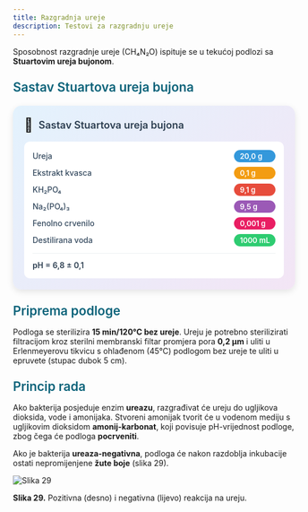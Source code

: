 ```yaml
---
title: Razgradnja ureje
description: Testovi za razgradnju ureje
---
```



Sposobnost razgradnje ureje (CH₄N₂O) ispituje se u tekućoj podlozi sa **Stuartovim ureja bujonom**.

<h3 style="color: #096279; font-size: 1.4rem; font-weight: 600; margin: 1.5rem 0 1rem 0;">Sastav Stuartova ureja bujona</h3>

<div style="max-width: 520px; background: linear-gradient(135deg, #e3f2fd 0%, #f3e5f5 100%); border-radius: 15px; padding: 20px; box-shadow: 0 4px 12px rgba(0,0,0,0.1); margin: 20px auto;">
  <div style="display: flex; align-items: center; margin-bottom: 15px;">
    <span style="font-size: 24px; margin-right: 10px;">🧪</span>
    <h3 style="margin: 0; color: #2c3e50; font-weight: 600; font-size: 18px;">Sastav Stuartova ureja bujona</h3>
  </div>
  <div style="background: white; border-radius: 10px; padding: 15px;">
    <div style="display: grid; grid-template-columns: minmax(0, 1fr) auto; gap: 8px 15px; align-items: center;">
      <span style="font-weight: 500; color: #34495e; font-size: 14px;">Ureja</span>
      <span style="background: #3498db; color: white; padding: 3px 10px; border-radius: 15px; font-size: 13px; font-weight: 600;">20,0 g</span>
      <span style="font-weight: 500; color: #34495e; font-size: 14px;">Ekstrakt kvasca</span>
      <span style="background: #f39c12; color: white; padding: 3px 10px; border-radius: 15px; font-size: 13px; font-weight: 600;">0,1 g</span>
      <span style="font-weight: 500; color: #34495e; font-size: 14px;">KH₂PO₄</span>
      <span style="background: #e74c3c; color: white; padding: 3px 10px; border-radius: 15px; font-size: 13px; font-weight: 600;">9,1 g</span>
      <span style="font-weight: 500; color: #34495e; font-size: 14px;">Na₂(PO₄)₃</span>
      <span style="background: #9b59b6; color: white; padding: 3px 10px; border-radius: 15px; font-size: 13px; font-weight: 600;">9,5 g</span>
      <span style="font-weight: 500; color: #34495e; font-size: 14px;">Fenolno crvenilo</span>
      <span style="background: #e91e63; color: white; padding: 3px 10px; border-radius: 15px; font-size: 13px; font-weight: 600;">0,001 g</span>
      <span style="font-weight: 500; color: #34495e; font-size: 14px;">Destilirana voda</span>
      <span style="background: #2ecc71; color: white; padding: 3px 10px; border-radius: 15px; font-size: 13px; font-weight: 600;">1000 mL</span>
    </div>
    <div style="margin-top: 12px; padding-top: 12px; border-top: 1px solid #ecf0f1;">
      <span style="font-weight: 600; color: #2c3e50; font-size: 14px;">pH = 6,8 ± 0,1</span>
    </div>
  </div>
</div>

<h3 style="color: #096279; font-size: 1.4rem; font-weight: 600; margin: 1.5rem 0 1rem 0;">Priprema podloge</h3>

Podloga se sterilizira **15 min/120°C bez ureje**. Ureju je potrebno sterilizirati filtracijom kroz sterilni membranski filtar promjera pora **0,2 μm** i uliti u Erlenmeyerovu tikvicu s ohlađenom (45°C) podlogom bez ureje te uliti u epruvete (stupac dubok 5 cm).

<h3 style="color: #096279; font-size: 1.4rem; font-weight: 600; margin: 1.5rem 0 1rem 0;">Princip rada</h3>

Ako bakterija posjeduje enzim **ureazu**, razgrađivat će ureju do ugljikova dioksida, vode i amonijaka. Stvoreni amonijak tvorit će u vodenom mediju s ugljikovim dioksidom **amonij-karbonat**, koji povisuje pH-vrijednost podloge, zbog čega će podloga **pocrveniti**. 

Ako je bakterija **ureaza-negativna**, podloga će nakon razdoblja inkubacije ostati nepromijenjene **žute boje** (slika 29).

![Slika 29](/images/slika29.jpg)

**Slika 29.** Pozitivna (desno) i negativna (lijevo) reakcija na ureju.
